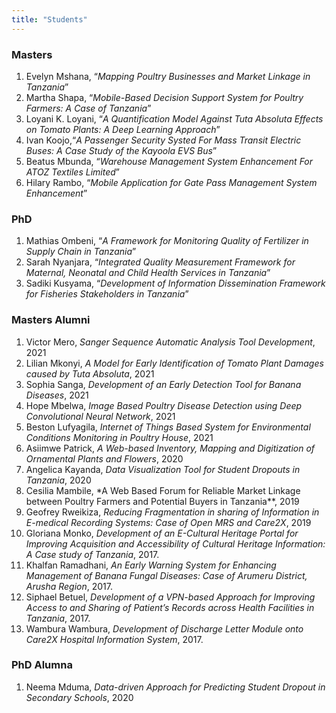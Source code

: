 ```yaml
---
title: "Students"
---
```


### Masters
1. Evelyn Mshana, "*Mapping Poultry Businesses and Market Linkage in Tanzania*"
2. Martha Shapa, "*Mobile-Based Decision Support System for Poultry Farmers: A Case of Tanzania*"
3. Loyani K. Loyani, "*A Quantification Model Against Tuta Absoluta Effects on Tomato Plants: A Deep Learning Approach*"
4. Ivan Koojo,"*A Passenger Security Systed For Mass Transit Electric Buses: A Case Study of the Kayoola EVS Bus*"
5. Beatus Mbunda, "*Warehouse Management System Enhancement For ATOZ Textiles Limited*"
6. Hilary Rambo, "*Mobile Application for Gate Pass Management System Enhancement*"


### PhD
1. Mathias Ombeni, "*A Framework for Monitoring Quality of Fertilizer in Supply Chain in Tanzania*"
2. Sarah Nyanjara, "*Integrated Quality Measurement Framework for Maternal, Neonatal and Child Health Services in Tanzania*"
3. Sadiki Kusyama, "*Development of Information Dissemination Framework for Fisheries Stakeholders in Tanzania*"

### Masters Alumni
1. Victor Mero, *Sanger Sequence Automatic Analysis Tool Development*, 2021
2. Lilian Mkonyi, *A Model for Early Identification of Tomato Plant Damages caused by Tuta Absoluta*, 2021
3. Sophia Sanga, *Development of an Early Detection Tool for Banana Diseases*, 2021
4. Hope Mbelwa, *Image Based Poultry Disease Detection using Deep Convolutional Neural Network*, 2021
5. Beston Lufyagila, *Internet of Things Based System for Environmental Conditions Monitoring in Poultry House*, 2021
6. Asiimwe Patrick, *A Web-based Inventory, Mapping and Digitization of Ornamental Plants and Flowers*, 2020
7. Angelica Kayanda, *Data Visualization Tool for Student Dropouts in Tanzania*, 2020
8. Cesilia Mambile, *A Web Based Forum for Reliable Market Linkage between Poultry Farmers and Potential Buyers in Tanzania**, 2019
9. Geofrey Rweikiza, *Reducing Fragmentation in sharing of Information in E-medical Recording Systems: Case of Open MRS and Care2X*, 2019
10. Gloriana Monko, *Development of an E-Cultural Heritage Portal for Improving Acquisition and Accessibility of Cultural Heritage Information: A Case study of Tanzania*, 2017.
11. Khalfan Ramadhani, *An Early Warning System for Enhancing Management of Banana Fungal Diseases: Case of Arumeru District, Arusha Region*, 2017.
12. Siphael Betuel, *Development of a VPN-based Approach for Improving Access to and Sharing of Patient's Records across Health Facilities in Tanzania*, 2017.
13. Wambura Wambura, *Development of Discharge Letter Module onto Care2X Hospital Information System*, 2017.

### PhD Alumna
1. Neema Mduma, *Data-driven Approach for Predicting Student Dropout in Secondary Schools*, 2020
